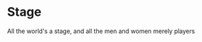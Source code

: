
<Meta title="menu/organisms/stage" />

# Stage

<Subtitle>All the world's a stage, and all the men and women merely players</Subtitle>

<Canvas>
     <Stage 
          name='stage'
          config={{
            column: { customStyle: { position: 'relative', height: 200, width: 200, backgroundColor: '#eee' } },
          }}
        >
          <Hunter model={{ customStyle: { position: 'absolute', zIndex: 0, left: 20, top: 100 } }} />
        </Stage>
</Canvas>